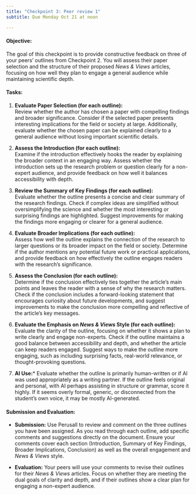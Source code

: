 ```yaml
---
title: "Checkpoint 3: Peer review 1"
subtitle: Due Monday Oct 21 at noon

---
```



#### Objective:
The goal of this checkpoint is to provide constructive feedback on three of your peers' outlines from Checkpoint 2. You will assess their paper selection and the structure of their proposed *News & Views* articles, focusing on how well they plan to engage a general audience while maintaining scientific depth.

#### Tasks:

1. **Evaluate Paper Selection (for each outline):**  
Review whether the author has chosen a paper with compelling findings and broader significance. Consider if the selected paper presents interesting implications for the field or society at large. Additionally, evaluate whether the chosen paper can be explained clearly to a general audience without losing important scientific details.

2. **Assess the Introduction (for each outline):**  
Examine if the introduction effectively hooks the reader by explaining the broader context in an engaging way. Assess whether the introduction sets up the research problem or question clearly for a non-expert audience, and provide feedback on how well it balances accessibility with depth.

3. **Review the Summary of Key Findings (for each outline):**  
Evaluate whether the outline presents a concise and clear summary of the research findings. Check if complex ideas are simplified without oversimplifying the science and whether the most interesting or surprising findings are highlighted. Suggest improvements for making the findings more engaging or clearer for a general audience.

4. **Evaluate Broader Implications (for each outline):**  
Assess how well the outline explains the connection of the research to larger questions or its broader impact on the field or society. Determine if the author mentions any potential future work or practical applications, and provide feedback on how effectively the outline engages readers with the research’s significance.

5. **Assess the Conclusion (for each outline):**  
Determine if the conclusion effectively ties together the article’s main points and leaves the reader with a sense of why the research matters. Check if the conclusion includes a forward-looking statement that encourages curiosity about future developments, and suggest improvements to make the conclusion more compelling and reflective of the article’s key messages.

6. **Evaluate the Emphasis on *News & Views* Style (for each outline):**  
Evaluate the clarity of the outline, focusing on whether it shows a plan to write clearly and engage non-experts. Check if the outline maintains a good balance between accessibility and depth, and whether the article can keep readers engaged. Suggest ways to make the outline more engaging, such as including surprising facts, real-world relevance, or thought-provoking questions.

7. **AI Use:*** 
Evaluate whether the outline is primarily human-written or if AI was used appropriately as a writing partner. If the outline feels original and personal, with AI perhaps assisting in structure or grammar, score it highly. If it seems overly formal, generic, or disconnected from the student's own voice, it may be mostly AI-generated.

#### Submission and Evaluation:

- **Submission:** Use Perusall to review and comment on the three outlines you have been assigned. As you read through each outline, add specific comments and suggestions directly on the document. Ensure your comments cover each section (Introduction, Summary of Key Findings, Broader Implications, Conclusion) as well as the overall engagement and *News & Views* style.
  
- **Evaluation:** Your peers will use your comments to revise their outlines for their *News & Views* articles. Focus on whether they are meeting the dual goals of clarity and depth, and if their outlines show a clear plan for engaging a non-expert audience.
